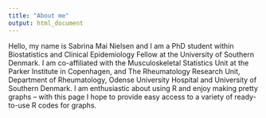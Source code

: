 ```yaml
---
title: "About me"
output: html_document
---
```


Hello, my name is Sabrina Mai Nielsen and I am a PhD student within Biostatistics and Clinical Epidemiology Fellow at the University of Southern Denmark. I am co-affiliated with the Musculoskeletal Statistics Unit at the Parker Institute in Copenhagen, and The Rheumatology Research Unit, Department of Rheumatology, Odense University Hospital and University of Southern Denmark.
I am enthusiastic about using R and enjoy making pretty graphs – with this page I hope to provide easy access to a variety of ready-to-use R codes for graphs.
